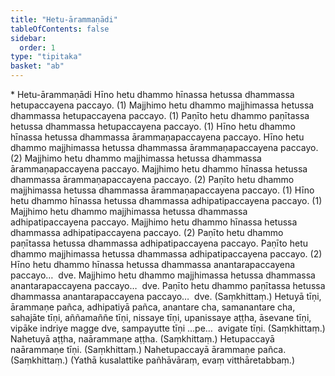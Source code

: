 ```yaml
---
title: "Hetu-ārammaṇādi"
tableOfContents: false
sidebar:
  order: 1
type: "tipitaka"
basket: "ab"
---
```



<DynamicBreadcrumb />

<Paragraph type="center">
* Hetu-ārammaṇādi
</Paragraph>

<Division number="176">

<Paragraph number="648">
Hīno hetu dhammo hīnassa hetussa dhammassa hetupaccayena paccayo. (1)
</Paragraph>

<Paragraph number="649">
Majjhimo hetu dhammo majjhimassa hetussa dhammassa hetupaccayena paccayo. (1)
</Paragraph>

<Paragraph number="650">
Paṇīto hetu dhammo paṇītassa hetussa dhammassa hetupaccayena paccayo. (1)
</Paragraph>

<Paragraph number="651">
Hīno hetu dhammo hīnassa hetussa dhammassa ārammaṇapaccayena paccayo. Hīno hetu dhammo majjhimassa hetussa dhammassa ārammaṇapaccayena paccayo. (2)
</Paragraph>

<Paragraph number="652">
Majjhimo hetu dhammo majjhimassa hetussa dhammassa ārammaṇapaccayena paccayo. Majjhimo hetu dhammo hīnassa hetussa dhammassa ārammaṇapaccayena paccayo. (2)
</Paragraph>

<Paragraph number="653">
Paṇīto hetu dhammo majjhimassa hetussa dhammassa ārammaṇapaccayena paccayo. (1)
</Paragraph>

</Division>
<Division number="177">

<Paragraph number="654">
Hīno hetu dhammo hīnassa hetussa dhammassa adhipatipaccayena paccayo. (1)
</Paragraph>

<Paragraph number="655">
Majjhimo hetu dhammo majjhimassa hetussa dhammassa adhipatipaccayena paccayo. Majjhimo hetu dhammo hīnassa hetussa dhammassa adhipatipaccayena paccayo. (2)
</Paragraph>

<Paragraph number="656">
Paṇīto hetu dhammo paṇītassa hetussa dhammassa adhipatipaccayena paccayo. Paṇīto hetu dhammo majjhimassa hetussa dhammassa adhipatipaccayena paccayo. (2)
</Paragraph>

<Paragraph number="657">
Hīno hetu dhammo hīnassa hetussa dhammassa anantarapaccayena paccayo…  dve.
</Paragraph>

<Paragraph number="658">
Majjhimo hetu dhammo majjhimassa hetussa dhammassa anantarapaccayena paccayo…  dve.
</Paragraph>

<Paragraph number="659">
Paṇīto hetu dhammo paṇītassa hetussa dhammassa anantarapaccayena paccayo…  dve. (Saṃkhittaṃ.)
</Paragraph>

</Division>
<Division number="178">

<Paragraph number="660">
Hetuyā tīṇi, ārammaṇe pañca, adhipatiyā pañca, anantare cha, samanantare cha, sahajāte tīṇi, aññamaññe tīṇi, nissaye tīṇi, upanissaye aṭṭha, āsevane tīṇi, vipāke indriye magge dve, sampayutte tīṇi …pe…  avigate tīṇi. (Saṃkhittaṃ.)
</Paragraph>

<Paragraph number="661">
Nahetuyā aṭṭha, naārammaṇe aṭṭha. (Saṃkhittaṃ.)
</Paragraph>

<Paragraph number="662">
Hetupaccayā naārammaṇe tīṇi. (Saṃkhittaṃ.)
</Paragraph>

<Paragraph number="663">
Nahetupaccayā ārammaṇe pañca. (Saṃkhittaṃ.)
</Paragraph>

<Paragraph number="664">
(Yathā kusalattike pañhāvāraṃ, evaṃ vitthāretabbaṃ.)
</Paragraph>
</Division>